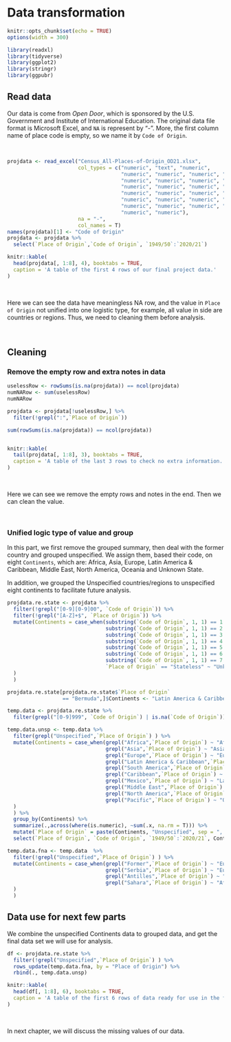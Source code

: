 # Data transformation


```r
knitr::opts_chunk$set(echo = TRUE)
options(width = 300)
```


```r
library(readxl)
library(tidyverse)
library(ggplot2)
library(stringr)
library(ggpubr)
```


## Read data

Our data is come from *Open Door*, which is sponsored by the U.S. Government and Institute of International Education. The original data file format is Microsoft Excel, and `NA` is represent by "-". More, the first column name of place code is empty, so we name it by `Code of Origin`.

<br>

```r
projdata <- read_excel("Census_All-Places-of-Origin_OD21.xlsx", 
                       col_types = c("numeric", "text", "numeric", 
                                     "numeric", "numeric", "numeric", "numeric", 
                                     "numeric", "numeric", "numeric", "numeric", "numeric", 
                                     "numeric", "numeric", "numeric", "numeric", "numeric", 
                                     "numeric", "numeric", "numeric", "numeric", "numeric", 
                                     "numeric", "numeric", "numeric", "numeric", "numeric", 
                                     "numeric", "numeric", "numeric", "numeric", "numeric", 
                                     "numeric", "numeric"),
                       na = "-",
                       col_names = T)
names(projdata)[1] <- "Code of Origin"
projdata <- projdata %>%
  select(`Place of Origin`,`Code of Origin`, `1949/50`:`2020/21`)

knitr::kable(
  head(projdata[, 1:8], 4), booktabs = TRUE,
  caption = 'A table of the first 4 rows of our final project data.'
)
```

<br>

Here we can see the data have meaningless NA row, and the value in `Place of Origin` not unified into one logistic type, for example, all value in side are countries or regions. Thus, we need to cleaning them before analysis.

<br>


## Cleaning

### Remove the empty row and extra notes in data
```r
uselessRow <- rowSums(is.na(projdata)) == ncol(projdata)
numNARow <- sum(uselessRow)
numNARow

projdata <- projdata[!uselessRow,] %>%
  filter(!grepl(":",`Place of Origin`))

sum(rowSums(is.na(projdata)) == ncol(projdata))


knitr::kable(
  tail(projdata[, 1:8], 3), booktabs = TRUE,
  caption = 'A table of the last 3 rows to check no extra information.'
)
```

<br>

Here we can see we remove the empty rows and notes in the end. Then we can clean the value.

<br>

### Unified logic type of value and group


In this part, we first remove the grouped summary, then deal with the former country and grouped unspecified. We assign them, based their code, on eight `Continents`, which are: Africa, Asia, Europe, Latin America & Caribbean, Middle East, North America, Oceania and Unknown State.

In addition, we grouped the Unspecified countries/regions to unspecified eight continents to facilitate future analysis.

```r

projdata.re.state <- projdata %>%
  filter(!grepl("[0-9][0-9]00", `Code of Origin`)) %>%
  filter(!grepl("[A-Z]+$", `Place of Origin`)) %>% 
  mutate(Continents = case_when(substring(`Code of Origin`, 1, 1) == 1 ~ "Africa",
                                substring(`Code of Origin`, 1, 1) == 2 ~ "Asia",
                                substring(`Code of Origin`, 1, 1) == 3 ~ "Europe",
                                substring(`Code of Origin`, 1, 1) == 4 ~ "Latin America & Caribbean",
                                substring(`Code of Origin`, 1, 1) == 5 ~ "Middle East",
                                substring(`Code of Origin`, 1, 1) == 6 ~ "North America",
                                substring(`Code of Origin`, 1, 1) == 7 ~ "Oceania",
                                `Place of Origin` == "Stateless" ~ "Unknown State"
  )
  )

projdata.re.state[projdata.re.state$`Place of Origin` 
                  == "Bermuda",]$Continents <- "Latin America & Caribbean"

temp.data <- projdata.re.state %>%
  filter(grepl("[0-9]999", `Code of Origin`) | is.na(`Code of Origin`))

temp.data.unsp <- temp.data %>%
  filter(grepl("Unspecified",`Place of Origin`) ) %>%
  mutate(Continents = case_when(grepl("Africa",`Place of Origin`) ~ "Africa",
                                grepl("Asia",`Place of Origin`) ~ "Asia",
                                grepl("Europe",`Place of Origin`) ~ "Europe",
                                grepl("Latin America & Caribbean",`Place of Origin`) ~ "Latin America & Caribbean",
                                grepl("South America",`Place of Origin`) ~ "Latin America & Caribbean",
                                grepl("Caribbean",`Place of Origin`) ~ "Latin America & Caribbean",
                                grepl("Mexico",`Place of Origin`) ~ "Latin America & Caribbean",
                                grepl("Middle East",`Place of Origin`) ~ "Middle East",
                                grepl("North America",`Place of Origin`) ~ "North America",
                                grepl("Pacific",`Place of Origin`) ~ "Oceania"
  )
  ) %>%
  group_by(Continents) %>%
  summarize(.,across(where(is.numeric), ~sum(.x, na.rm = T))) %>%
  mutate(`Place of Origin` = paste(Continents, "Unspecified", sep = ", ")) %>%
  select(`Place of Origin`, `Code of Origin`, `1949/50`:`2020/21`, Continents)

temp.data.fna <- temp.data  %>%
  filter(!grepl("Unspecified",`Place of Origin`) ) %>%
  mutate(Continents = case_when(grepl("Former",`Place of Origin`) ~ "Europe",
                                grepl("Serbia",`Place of Origin`) ~ "Europe",
                                grepl("Antilles",`Place of Origin`) ~ "Latin America & Caribbean",
                                grepl("Sahara",`Place of Origin`) ~ "Africa"
  )
  )

```



## Data use for next few parts

We combine the unspecified Continents data to grouped data, and get the final data set we will use for analysis.
```r
df <- projdata.re.state %>%
  filter(!grepl("Unspecified",`Place of Origin`) ) %>%
  rows_update(temp.data.fna, by = "Place of Origin") %>%
  rbind(., temp.data.unsp)

knitr::kable(
  head(df[, 1:8], 6), booktabs = TRUE,
  caption = 'A table of the first 6 rows of data ready for use in the future analysis.'
)
```

<br>

In next chapter, we will discuss the missing values of our data.


